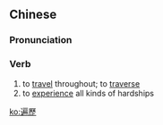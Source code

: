 {{also|遍历}}
==Chinese==
{{zh-forms|s=遍历}}

===Pronunciation===
{{zh-pron
|m=biànlì
|ma=y
|cat=v
}}

===Verb===
{{zh-verb}}

# to [[travel]] throughout; to [[traverse]]
# to [[experience]] all kinds of hardships

[[ko:遍歷]]